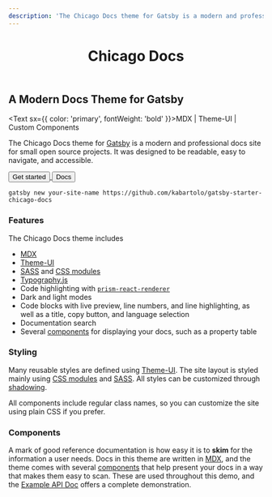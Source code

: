 ```yaml
---
description: 'The Chicago Docs theme for Gatsby is a modern and professional docs site for small open source projects. It was designed to be readable, easy to navigate, and accessible.'
---
```

<header>
	<h1 sx={{ color: 'primary' }}>Chicago Docs</h1>
</header>

## A Modern Docs Theme for Gatsby

<Text sx={{ color: 'primary', fontWeight: 'bold' }}>MDX | Theme-UI | Custom Components</Text>

The Chicago Docs theme for <a href="https://gatsbyjs.com">Gatsby</a> is a modern and professional docs site for small open source projects. It was designed to be readable, easy to navigate, and accessible.

<span>
	<a href="/docs/quick-start/" style={{ marginRight: '2rem'}}>
		<Button sx={{ cursor: 'pointer', fontWeight: 'bold' }}>Get started</Button>
	</a>
	<a href="/docs/">
		<Button sx={{ cursor: 'pointer', bg: 'black', fontWeight: 'bold' }}>Docs</Button>
	</a>
</span>

<CodeExample title="Install the starter">

```
gatsby new your-site-name https://github.com/kabartolo/gatsby-starter-chicago-docs
```

</CodeExample>

### Features

The Chicago Docs theme includes

* <a href="https://mdxjs.com/">MDX</a>
* <a href="https://theme-ui.com/">Theme-UI</a>
* <a href="https://sass-lang.com/">SASS</a> and <a href="https://github.com/css-modules/css-modules/">CSS modules</a>
* <a href="https://kyleamathews.github.io/typography.js/">Typography.js</a>
* Code highlighting with <a href="https://github.com/FormidableLabs/prism-react-renderer">`prism-react-renderer`</a>
* Dark and light modes
* Code blocks with live preview, line numbers, and line highlighting, as well as a title, copy button, and language selection
* Documentation search
* Several <a href="/docs/components-and-hooks/">components</a> for displaying your docs, such as a property table

### Styling

Many reusable styles are defined using <a href="theme-ui.com">Theme-UI</a>. The site layout is styled mainly using <a href="https://github.com/css-modules/css-modules/">CSS modules</a> and <a href="https://sass-lang.com/">SASS</a>. All styles can be customized through <a href="/docs/styling-and-shadowing/">shadowing</a>.

All components include regular class names, so you can customize the site using plain CSS if you prefer.

### Components

A mark of good reference documentation is how easy it is to **skim** for the information a user needs. Docs in this theme are written in <a href="https://mdxjs.com/">MDX</a>, and the theme comes with several <a href="/docs/API/component-api/">components</a> that help present your docs in a way that makes them easy to scan. These are used throughout this demo, and the <a href="/docs/example-api-doc/">Example API Doc</a> offers a complete demonstration.